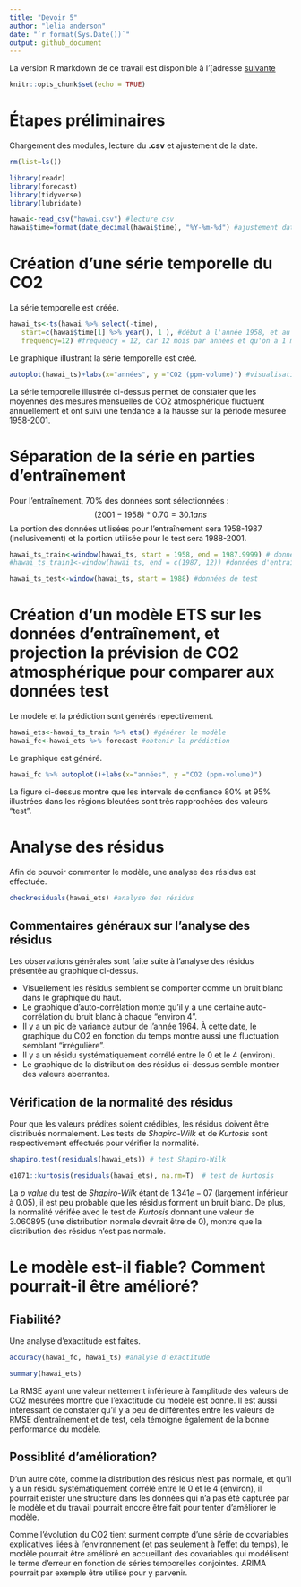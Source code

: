 ```yaml
---
title: "Devoir 5"
author: "lelia anderson"
date: "`r format(Sys.Date())`"
output: github_document
---
```


La version R markdown de ce travail est disponible à l'[adresse [suivante](https://github.com/leliaanderson/GAE-7007.git)

```r
knitr::opts_chunk$set(echo = TRUE)
```


# Étapes préliminaires

Chargement des modules, lecture du **.csv** et ajustement de la date.

```r
rm(list=ls())

library(readr)
library(forecast)
library(tidyverse)
library(lubridate)

hawai<-read_csv("hawai.csv") #lecture csv
hawai$time=format(date_decimal(hawai$time), "%Y-%m-%d") #ajustement date
```

# Création d'une série temporelle du CO2

La série temporelle est créée.

```r
hawai_ts<-ts(hawai %>% select(-time), 
   start=c(hawai$time[1] %>% year(), 1 ), #début à l'année 1958, et au 1er mois 
   frequency=12) #frequency = 12, car 12 mois par années et qu'on a 1 mesure par mois
```

Le graphique illustrant la série temporelle est créé.

```r
autoplot(hawai_ts)+labs(x="années", y ="CO2 (ppm-volume)") #visualisation générale
```

La série temporelle illustrée ci-dessus permet de constater que les moyennes des mesures mensuelles de CO2 atmosphérique fluctuent annuellement et ont suivi une tendance à la hausse sur la période mesurée 1958-2001.

# Séparation de la série en parties d'entraînement

Pour l'entraînement, 70% des données sont sélectionnées : 
$$(2001−1958)*0.70=30.1 ans$$
La portion des données utilisées pour l'entraînement sera 1958-1987 (inclusivement) et la portion utilisée pour le test sera 1988-2001.

```r
hawai_ts_train<-window(hawai_ts, start = 1958, end = 1987.9999) # données d'entraînement
#hawai_ts_train1<-window(hawai_ts, end = c(1987, 12)) #données d'entraînement, autre méthode

hawai_ts_test<-window(hawai_ts, start = 1988) #données de test
```

# Création d'un modèle ETS sur les données d'entraînement, et projection la prévision de CO2 atmosphérique pour comparer aux données test
Le modèle et la prédiction sont générés repectivement.
```r
hawai_ets<-hawai_ts_train %>% ets() #générer le modèle
hawai_fc<-hawai_ets %>% forecast #obtenir la prédiction
```

Le graphique est généré. 
```r
hawai_fc %>% autoplot()+labs(x="années", y ="CO2 (ppm-volume)")
```

La figure ci-dessus montre que les intervals de confiance 80% et 95% illustrées dans les régions bleutées sont très rapprochées des valeurs "test".

# Analyse des résidus

Afin de pouvoir commenter le modèle, une analyse des résidus est effectuée.

```r
checkresiduals(hawai_ets) #analyse des résidus
```


## Commentaires généraux sur l'analyse des résidus
Les observations générales sont faite suite à l'analyse des résidus présentée au graphique ci-dessus.

- Visuellement les résidus semblent se comporter comme un bruit blanc dans le graphique du haut.
- Le graphique d'auto-corrélation monte qu'il y a une certaine auto-corrélation du bruit blanc à chaque "environ 4".
- Il y a un pic de variance autour de l'année 1964. À cette date, le graphique du CO2 en fonction du temps montre aussi une fluctuation semblant "irrégulière".
- Il y a un résidu systématiquement corrélé entre le 0 et le 4 (environ).
- Le graphique de la distribution des résidus ci-dessus semble montrer des valeurs aberrantes.

## Vérification de la normalité des résidus

Pour que les valeurs prédites soient crédibles, les résidus doivent être distribués normalement. Les tests de *Shapiro-Wilk* et de *Kurtosis* sont respectivement effectués pour vérifier la normalité.

```r
shapiro.test(residuals(hawai_ets)) # test Shapiro-Wilk
```

```r
e1071::kurtosis(residuals(hawai_ets), na.rm=T)  # test de kurtosis
```

La *p value* du test de *Shapiro-Wilk* étant de $1.341e-07$ (largement inférieur à $0.05$), il est peu probable que les résidus forment un bruit blanc. De plus, la normalité vérifée avec le test de *Kurtosis* donnant une valeur de 3.060895 (une distribution normale devrait être de 0), montre que la distribution des résidus n'est pas normale.

# Le modèle est-il fiable? Comment pourrait-il être amélioré?

## Fiabilité?

Une analyse d'exactitude est faites.

```r
accuracy(hawai_fc, hawai_ts) #analyse d'exactitude
```


```r
summary(hawai_ets)
```


La RMSE ayant une valeur nettement inférieure à l'amplitude des valeurs de CO2 mesurées montre que l'exactitude du modèle est bonne. Il est aussi intéressant de constater qu'il y a peu de différentes entre les valeurs de RMSE d'entraînement et de test, cela témoigne également de la bonne performance du modèle.

## Possiblité d'amélioration?

D'un autre côté, comme la distribution des résidus n'est pas normale, et qu'il y a un résidu systématiquement corrélé entre le 0 et le 4 (environ), il pourrait exister une structure dans les données qui n'a pas été capturée par le modèle et du travail pourrait encore être fait pour tenter d'améliorer le modèle.

Comme l'évolution du CO2 tient surment compte d'une série de covariables explicatives liées à l'environnement (et pas seulement à l'effet du temps), le modèle pourrait être amélioré en accueillant des covariables qui modélisent le terme d'erreur en fonction de séries temporelles conjointes. ARIMA pourrait par exemple être utilisé pour y parvenir.